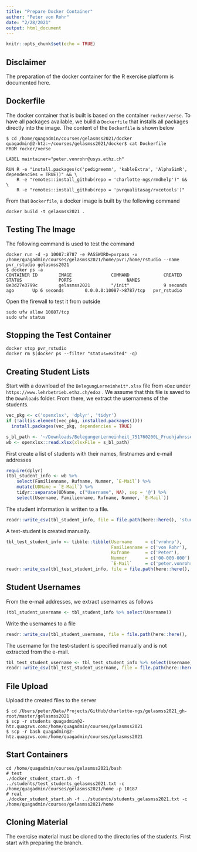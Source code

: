```yaml
---
title: "Prepare Docker Container"
author: "Peter von Rohr"
date: "2/28/2021"
output: html_document
---
```


```r
knitr::opts_chunk$set(echo = TRUE)
```

## Disclaimer
The preparation of the docker container for the R exercise platform is documented here.


## Dockerfile
The docker container that is built is based on the container `rocker/verse`. To have all packages available, we build a `Dockerfile` that installs all packages directly into the image. The content of the `Dockerfile` is shown below

```
$ cd /home/quagadmin/courses/gelasmss2021/docker
quagadmin@2-htz:~/courses/gelasmss2021/docker$ cat Dockerfile 
FROM rocker/verse

LABEL maintainer="peter.vonrohr@usys.ethz.ch"

RUN R -e "install.packages(c('pedigreemm', 'kableExtra', 'AlphaSimR', dependencies = TRUE))" && \
    R -e "remotes::install_github(repo = 'charlotte-ngs/rmdhelp')" && \
    R -e "remotes::install_github(repo = 'pvrqualitasag/rvcetools')"

```

From that `Dockerfile`, a docker image is built by the following command

```
docker build -t gelasmss2021 .
```


## Testing The Image
The following command is used to test the command

```
docker run -d -p 10087:8787 -e PASSWORD=pvrpass -v /home/quagadmin/courses/gelasmss2021/home/pvr:/home/rstudio --name pvr_rstudio gelasmss2021
$ docker ps -a
CONTAINER ID        IMAGE               COMMAND             CREATED             STATUS              PORTS                     NAMES
8e3d27e3799c        gelasmss2021        "/init"             9 seconds ago       Up 6 seconds        0.0.0.0:10087->8787/tcp   pvr_rstudio
```

Open the firewall to test it from outside

```
sudo ufw allow 10087/tcp
sudo ufw status
```

## Stopping the Test Container

```
docker stop pvr_rstudio
docker rm $(docker ps --filter "status=exited" -q)
```


## Creating Student Lists
Start with a download of the `BelegungLerneinheit*.xlsx` file from `eDoz` under `https://www.lehrbetrieb.ethz.ch/edoz` . We assume that this file is saved to the `Downloads` folder. From there, we extract the usernamens of the students.

```r
vec_pkg <- c('openxlsx', 'dplyr', 'tidyr')
if (!all(is.element(vec_pkg, installed.packages())))
  install.packages(vec_pkg, dependencies = TRUE)

s_bl_path <- '~/Downloads/BelegungenLerneinheit_751760200L_Fruehjahrssemester_2021.xlsx'
wb <- openxlsx::read.xlsx(xlsxFile = s_bl_path)
```

First create a list of students with their names, firstnames and e-mail addresses

```r
require(dplyr)
(tbl_student_info <- wb %>% 
    select(Familienname, Rufname, Nummer, `E-Mail`) %>%
    mutate(UDName = `E-Mail`) %>%
    tidyr::separate(UDName, c("Username", NA), sep = '@') %>%
    select(Username, Familienname, Rufname, Nummer, `E-Mail`))
```

The student information is written to a file. 

```r
readr::write_csv(tbl_student_info, file = file.path(here::here(), 'students', 'students_gelasmss2021.txt'), col_names = FALSE)
```

A test-student is created manually. 

```r
tbl_test_student_info <- tibble::tibble(Username     = c('vrohrp'),
                                        Familienname = c('von Rohr'), 
                                        Rufname      = c('Peter'), 
                                        Nummer       = c('00-000-000') , 
                                        `E-Mail`     = c('peter.vonrohr@usys.ethz.ch'))
readr::write_csv(tbl_test_student_info, file = file.path(here::here(), 'students', 'test_students_gelasmss2021.txt'), col_names = FALSE)
```



## Student Usernames
From the e-mail addresses, we extract usernames as follows

```r
(tbl_student_username <- tbl_student_info %>% select(Username))
```

Write the usernames to a file

```r
readr::write_csv(tbl_student_username, file = file.path(here::here(), 'students', 'student_usernames_gelasmss2021.txt'), col_names = FALSE)
```

The username for the test-student is specified manually and is not extracted from the e-mail. 

```r
tbl_test_student_username <- tbl_test_student_info %>% select(Username)
readr::write_csv(tbl_test_student_username, file = file.path(here::here(), 'students', 'test_student_usernames_gelasmss2021.txt'), col_names = FALSE)
```


## File Upload
Upload the created files to the server

```
$ cd /Users/peter/Data/Projects/GitHub/charlotte-ngs/gelasmss2021_gh-root/master/gelasmss2021
$ scp -r students quagadmin@2-htz.quagzws.com:/home/quagadmin/courses/gelasmss2021
$ scp -r bash quagadmin@2-htz.quagzws.com:/home/quagadmin/courses/gelasmss2021
```


## Start Containers

```
cd /home/quagadmin/courses/gelasmss2021/bash
# test
./docker_student_start.sh -f ../students/test_students_gelasmss2021.txt -c /home/quagadmin/courses/gelasmss2021/home -p 10187
# real
./docker_student_start.sh -f ../students/students_gelasmss2021.txt -c /home/quagadmin/courses/gelasmss2021/home
```


## Cloning Material
The exercise material must be cloned to the directories of the students. First start with preparing the branch.

```

```


